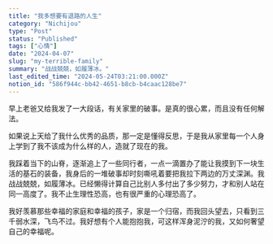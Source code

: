 ```yaml
---
title: "我多想要有退路的人生"
category: "Nichijou"
type: "Post"
status: "Published"
tags: ["心情"]
date: "2024-04-07"
slug: "my-terrible-family"
summary: "战战兢兢，如履薄冰。"
last_edited_time: "2024-05-24T03:21:00.000Z"
notion_id: "586f944c-bb42-4651-b8cb-b4caac128be7"
---
```



早上老爸又给我发了一大段话，有关家里的破事。是真的很心累，而且没有任何解法。


如果说上天给了我什么优秀的品质，那一定是懂得反思，于是我从家里每一个人身上学到了我不该成为什么样的人，造就了现在的我。


我踩着当下的山脊，逐渐追上了一些同行者，一点一滴置办了能让我摸到下一块生活的基石的装备，我身后的一堆破事却时刻嘶吼着要把我拉下两边的万丈深渊。我战战兢兢，如履薄冰。已经懒得计算自己比别人多付出了多少努力，才和别人站在同一高度了。我不止生理性恐高，也有很严重的心理恐高了。


我好羡慕那些幸福的家庭和幸福的孩子，家是一个归宿，而我回头望去，只看到三千弱水深，飞鸟不过。我好想有个人能抱抱我，可这样浑身泥泞的我，又如何奢望自己的幸福呢。

